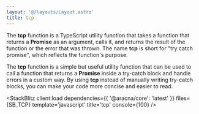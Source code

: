 ```yaml
---
layout: '@/layouts/Layout.astro'
title: tcp
---
```



The **tcp** function is a TypeScript utility function that takes a function that returns a **Promise** as an argument, calls it, and returns the result of the function or the error that was thrown. The name **tcp** is short for "try catch promise", which reflects the function's purpose.

The **tcp** function is a simple but useful utility function that can be used to call a function that returns a **Promise** inside a try-catch block and handle errors in a custom way. By using **tcp** instead of manually writing try-catch blocks, you can make your code more concise and easier to read.

<StackBlitz
  client:load
  dependencies={{ '@aracna/core': 'latest' }}
  files={SB_TCP}
  template='javascript'
  title='tcp'
  console={100}
/>
